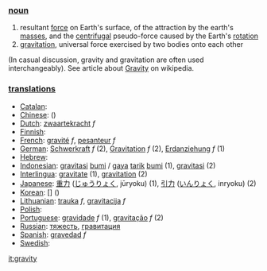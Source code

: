 === [[noun]] ===

# resultant [[force]] on Earth's surface, of the attraction by the earth's [[mass]]es, and the [[centrifugal]] pseudo-force caused by the Earth's [[rotation]]
# [[gravitation]], universal force exercised by two bodies onto each other
(In casual discussion, gravity and gravitation are often used interchangeably).
See article about [[w:Gravity|Gravity]] on wikipedia.


=== [[translation]]s ===

*[[Catalan]]: [[]] '' ''
*[[Chinese]]: [[]] ()
*[[Dutch]]: [[zwaartekracht]] ''f''
*[[Finnish]]: [[]]
*[[French]]: [[gravité]] ''f'', [[pesanteur]] ''f''
*[[German]]: [[Schwerkraft]] ''f'' (2), [[Gravitation]] ''f'' (2), [[Erdanziehung]] ''f'' (1)
*[[Hebrew]]: [[]] '' ''
*[[Indonesian]]: [[gravitasi]] [[bumi]] / [[gaya]] [[tarik]] [[bumi]] (1), [[gravitasi]] (2)
*[[Interlingua]]: [[gravitate]] (1), [[gravitation]] (2)
*[[Japanese]]: [[重力]] ([[じゅうりょく]], jūryoku) (1), [[引力]] ([[いんりょく]], inryoku) (2)
*[[Korean]]: [[]] [] ()
*[[Lithuanian]]: [[trauka]] ''f'', [[gravitacija]] ''f''
*[[Polish]]: [[]]
*[[Portuguese]]: [[gravidade]] ''f'' (1), [[gravitação]] ''f'' (2)
*[[Russian]]: [[тяжесть]], [[гравитация]]
*[[Spanish]]: [[gravedad]] ''f''
*[[Swedish]]: [[]] '' ''

[[it:gravity]]